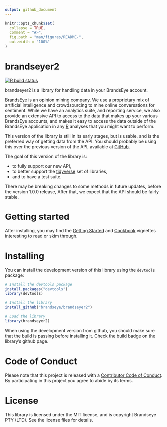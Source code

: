 ```yaml
---
output: github_document
---
```


<!-- README.md is generated from README.Rmd. Please edit that file -->

```r
knitr::opts_chunk$set(
  collapse = TRUE,
  comment = "#>",
  fig.path = "man/figures/README-",
  out.width = "100%"
)
```
# brandseyer2 

<!-- badges: start -->
[![R build status](https://github.com/brandseye/brandseyer2/workflows/R-CMD-check/badge.svg)](https://github.com/brandseye/brandseyer2/actions)
<!-- badges: end -->

brandseyer2 is a library for handling data in your BrandsEye account.

[BrandsEye][brandseye] is an opinion mining company. We use a proprietary mix of artificial intelligence
and crowdsourcing to mine online conversations for sentiment.
While we have an analytics suite, and reporting service, we also provide an extensive API
to access to the data that makes up your various BrandsEye accounts, and makes it easy to
access the data outside of the BrandsEye application in any [R][R] analyses that you might want to
perform.

This version of the library is still in its early stages, but is usable,
and is the preferred way of getting data from the API. You should probably be using
this over the previous version of the API, available at [GitHub][brandseyer].

The goal of this version of the library is:

- to fully support our new API, 
- to better support the [tidyverse][tidyverse] set of libraries,
- and to have a test suite.

There may be breaking changes to some methods in future updates, before the version 1.0.0 release,
After that, we expect that the API should be fairly stable. 

# Getting started

After installing, you may find the [Getting Started](https://brandseye.github.io/brandseyer2/articles/brandseyer2.html) 
and [Cookbook](https://brandseye.github.io/brandseyer2/articles/cookbook.html) vignettes interesting
to read or skim through. 

# Installing

You can install the development version of this library using the `devtools` package:

```r
# Install the devtools package
install.packages("devtools")
library(devtools)

# Install the library
install_github("brandseye/brandseyer2")

# Load the library
library(brandseyer2)
```

When using the development version from github, you should make sure that the build
is passing before installing it. Check the build badge on the library's github page.

# Code of Conduct

Please note that this project is released with a [Contributor Code of Conduct](CODE_OF_CONDUCT.md).
By participating in this project you agree to abide by its terms.

# License

This library is licensed under the MIT license, and is copyright Brandseye PTY (LTD). See
the license files for details.


[brandseyer]: https://github.com/brandseye/brandseyer  "The original brandseyer library"
[R]: http://www.r-project.org/
[brandseye]: http://www.brandseye.com
[tidyverse]: https://www.tidyverse.org/
